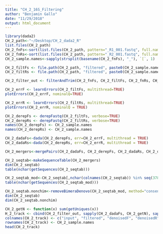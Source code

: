 ```yaml
---
title: "CH_2_16S_Filtering"
author: "Benjamin Gallo"
date: "11/29/2018"
output: html_document
---
```


```r
library(dada2)
CH_2_path<-"~/Desktop/CH_2_dada2_R"
list.files(CH_2_path)
CH_2_fnFs<-sort(list.files(CH_2_path, pattern="_R1_001.fastq", full.names = TRUE))
CH_2_fnRs<-sort(list.files(CH_2_path, pattern="_R2_001.fastq", full.names = TRUE))
CH_2_sample.names<-sapply(strsplit(basename(CH_2_fnFs), "_"), `[`, 1)

CH_2_filtFs <- file.path(CH_2_path, "filtered", paste0(CH_2_sample.names, "_F_filt.fastq.gz"))
CH_2_filtRs <- file.path(CH_2_path, "filtered", paste0(CH_2_sample.names, "_R_filt.fastq.gz"))

CH_2_filter_out <- filterAndTrim(CH_2_fnFs, CH_2_filtFs, CH_2_fnRs, CH_2_filtRs, truncLen=c(290,270),maxN=0, maxEE=c(2,2), truncQ=2, rm.phix=TRUE, trimLeft = 17,compress=TRUE, multithread=TRUE)

CH_2_errF <- learnErrors(CH_2_filtFs, multithread=TRUE)
plotErrors(CH_2_errF, nominalQ=TRUE)

CH_2_errR <- learnErrors(CH_2_filtRs, multithread=TRUE)
plotErrors(CH_2_errR, nominalQ = TRUE)

CH_2_derepFs <- derepFastq(CH_2_filtFs, verbose=TRUE)
CH_2_derepRs <- derepFastq(CH_2_filtRs, verbose=TRUE)
names(CH_2_derepFs) <- CH_2_sample.names
names(CH_2_derepRs) <- CH_2_sample.names

CH_2_dadaFs<-dada(CH_2_derepFs, err=CH_2_errF, multithread = TRUE)
CH_2_dadaRs<-dada(CH_2_derepRs, err=CH_2_errR, multithread = TRUE)

CH_2_mergers<-mergePairs(CH_2_dadaFs, CH_2_derepFs, CH_2_dadaRs, CH_2_derepRs, verbose=TRUE)

CH_2_seqtab<-makeSequenceTable(CH_2_mergers)
dim(CH_2_seqtab)
table(nchar(getSequences(CH_2_seqtab)))

CH_2_seqtab_mod<-CH_2_seqtab[,nchar(colnames(CH_2_seqtab)) %in% seq(378, 412)]
table(nchar(getSequences(CH_2_seqtab_mod)))

CH_2_seqtab.nonchim<-removeBimeraDenovo(CH_2_seqtab_mod, method="consensus", multithread = TRUE, verbose = TRUE)
dim(CH_2_seqtab)
dim(CH_2_seqtab.nonchim)

CH_2_getN <- function(x) sum(getUniques(x))
H_2_track <- cbind(CH_2_filter_out, sapply(CH_2_dadaFs, CH_2_getN), sapply(CH_2_dadaRs, CH_2_getN), sapply(CH_2_mergers, CH_2_getN), rowSums(CH_2_seqtab.nonchim))
colnames(CH_2_track) <- c("input", "filtered", "denoisedF", "denoisedR", "merged", "nonchim")
rownames(CH_2_track) <- CH_2_sample.names
head(CH_2_track)
```

